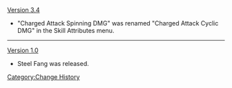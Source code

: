 [[Version 3.4]]
* "Charged Attack Spinning DMG" was renamed "Charged Attack Cyclic DMG" in the Skill Attributes menu.
----
[[Version 1.0]]
* Steel Fang was released.
<noinclude>[[Category:Change History]]</noinclude>